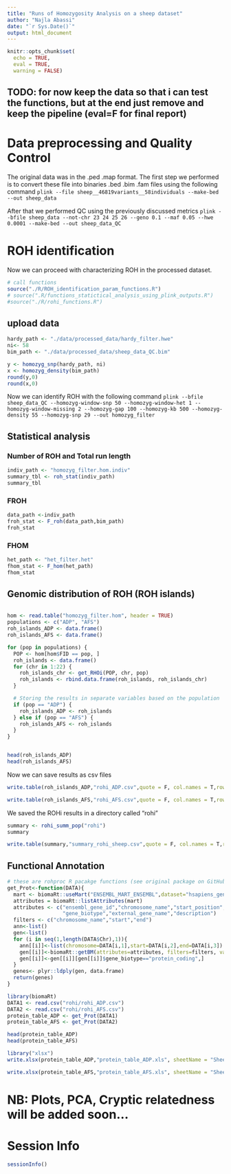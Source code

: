 ```yaml
---
title: "Runs of Homozygosity Analysis on a sheep dataset"
author: "Najla Abassi"
date: "`r Sys.Date()`"
output: html_document
---
```


```r
knitr::opts_chunk$set(
  echo = TRUE,
  eval = TRUE,
  warning = FALSE)
```

## TODO: for now keep the data so that i can test the functions, but at the end just remove and keep the pipeline (eval=F for final report)

# Data preprocessing and Quality Control

The original data was in the .ped .map format. The first step we performed is to convert these file into binaries .bed .bim .fam files using the following command `plink --file sheep__46819variants__58individuals --make-bed --out sheep_data`

After that we performed QC using the previously discussed metrics `plink --bfile sheep_data --not-chr 23 24 25 26 --geno 0.1 --maf 0.05 --hwe 0.0001 --make-bed --out sheep_data_QC`

# ROH identification
Now we can proceed with characterizing ROH in the processed dataset. 

```r
# call functions
source("./R/ROH_identification_param_functions.R")
# source(".R/functions_statictical_analysis_using_plink_outputs.R")
#source("./R/rohi_functions.R")
```

## upload data

```r
hardy_path <- "./data/processed_data/hardy_filter.hwe"
ni<- 58
bim_path <- "./data/processed_data/sheep_data_QC.bim"

y <- homozyg_snp(hardy_path, ni)
x <- homozyg_density(bim_path)
round(y,0)
round(x,0)
```

Now we can identify ROH with the following command `plink --bfile sheep_data_QC --homozyg-window-snp 50 --homozyg-window-het 1 --homozyg-window-missing 2 --homozyg-gap 100 --homozyg-kb 500 --homozyg-density 55 --homozyg-snp 29 --out homozyg_filter`

## Statistical analysis

### Number of ROH and Total run length

```r
indiv_path <- "homozyg_filter.hom.indiv"
summary_tbl <- roh_stat(indiv_path)
summary_tbl

```

### FROH

```r
data_path <-indiv_path
froh_stat <- F_roh(data_path,bim_path)
froh_stat
```

### FHOM

```r
het_path <- "het_filter.het"
fhom_stat <- F_hom(het_path)
fhom_stat

```

## Genomic distribution of ROH (ROH islands)

```r

```

```r
hom <- read.table("homozyg_filter.hom", header = TRUE)
populations <- c("ADP", "AFS")
roh_islands_ADP <- data.frame()
roh_islands_AFS <- data.frame()

for (pop in populations) {
  POP <- hom[hom$FID == pop, ]
  roh_islands <- data.frame()
  for (chr in 1:22) {
    roh_islands_chr <- get_RHOi(POP, chr, pop)
    roh_islands <- rbind.data.frame(roh_islands, roh_islands_chr)
  }

  # Storing the results in separate variables based on the population
  if (pop == "ADP") {
    roh_islands_ADP <- roh_islands
  } else if (pop == "AFS") {
    roh_islands_AFS <- roh_islands
  }
}


head(roh_islands_ADP)
head(roh_islands_AFS)

```
Now we can save results as csv files

```r
write.table(roh_islands_ADP,"rohi_ADP.csv",quote = F, col.names = T,row.names = F, sep = ",")

write.table(roh_islands_AFS,"rohi_AFS.csv",quote = F, col.names = T,row.names = F, sep = ",")

```


We saved the ROHi results in a directory called "rohi"

```r
summary <- rohi_summ_pop("rohi")
summary

```

```r
write.table(summary,"summary_rohi_sheep.csv",quote = F, col.names = T,row.names = F, sep = ",")

```


## Functional Annotation

```r
# these are rohproc R pacakge functions (see original package on GitHub: https://github.com/CeballosGene/rohproc)
get_Prot<-function(DATA){
  mart <- biomaRt::useMart("ENSEMBL_MART_ENSEMBL",dataset="hsapiens_gene_ensembl", host="https://www.ensembl.org")
  attributes = biomaRt::listAttributes(mart)
  attributes <- c("ensembl_gene_id","chromosome_name","start_position","end_position",
                  "gene_biotype","external_gene_name","description")
  filters <- c("chromosome_name","start","end")
  ann<-list()
  gen<-list()
  for (i in seq(1,length(DATA$Chr),1)){
    ann[[i]]<-list(chromosome=DATA[i,1],start=DATA[i,2],end=DATA[i,3])
    gen[[i]]<-biomaRt::getBM(attributes=attributes, filters=filters, values=ann[[i]], mart=mart)
    gen[[i]]<-gen[[i]][gen[[i]]$gene_biotype=="protein_coding",]
  }
  genes<- plyr::ldply(gen, data.frame)
  return(genes)
}
```

```r
library(biomaRt)
DATA1 <- read.csv("rohi/rohi_ADP.csv")
DATA2 <- read.csv("rohi/rohi_AFS.csv")
protein_table_ADP <- get_Prot(DATA1)
protein_table_AFS <- get_Prot(DATA2)

head(protein_table_ADP)
head(protein_table_AFS)

```

```r
library("xlsx")
write.xlsx(protein_table_ADP,"protein_table_ADP.xls", sheetName = "Sheet1", col.names = T, row.names = F, append = F)

write.xlsx(protein_table_AFS,"protein_table_AFS.xls", sheetName = "Sheet1", col.names = T, row.names = F, append = F)

```
# NB: Plots, PCA, Cryptic relatedness will be added soon...

# Session Info {-}
```r
sessionInfo()
```


